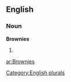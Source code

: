 
==English==

===Noun===
'''Brownies'''

# {{plural of|[[Brownie]]}}

[[Category:English plurals]]

[[ar:Brownies]]